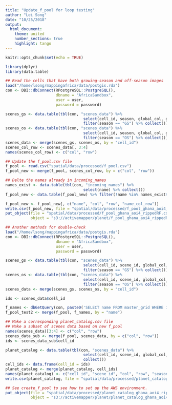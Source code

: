 ```yaml
---
title: "Update_f_pool for loop testing"
author: "Lei Song"
date: "10/25/2018"
output: 
  html_document:
    theme: united
    number_sections: true 
    highlight: tango
---
```


```r
knitr::opts_chunk$set(echo = TRUE)
```

```r
library(dplyr)
library(data.table)

## Read the cells that have both growing-season and off-season images
load("/home/lsong/mappingafrica/data/postgis.rda")
con <- DBI::dbConnect(RPostgreSQL::PostgreSQL(),
                      dbname = "AfricaSandbox",   
                      user = user,
                      password = password)

scenes_gs <- data.table(tbl(con, "scenes_data") %>%
                                  select(cell_id, season, global_col, global_row) %>% 
                                  filter(season == "GS") %>% collect())
scenes_os <- data.table(tbl(con, "scenes_data") %>%
                                  select(cell_id, season, global_col, global_row) %>% 
                                  filter(season == "OS") %>% collect())
scenes_data <- merge(scenes_gs, scenes_os, by = "cell_id")
scenes_col_row <- scenes_data[, 3:4]
names(scenes_col_row) <- c("col", "row")

## Update the f_pool.csv file
f_pool <- read.csv("spatial/data/processed/f_pool.csv")
f_pool_new <- merge(f_pool, scenes_col_row, by = c("col", "row"))

## Delte the names already in incoming_names
names_exist <- data.table(tbl(con, "incoming_names") %>%
                                  select(name) %>% collect())
f_pool_new <- data.table(f_pool_new) %>% filter(!name %in% names_exist$name)

f_pool_new <- f_pool_new[, c("name", "col", "row", "name_col_row")]
write.csv(f_pool_new, file = "spatial/data/processed/f_pool_ghana_aoi4_rippedRF.csv", row.names = F)
put_object(file = "spatial/data/processed/f_pool_ghana_aoi4_rippedRF.csv", 
           object = "s3://activemapper/planet/f_pool_ghana_aoi4_rippedRF.csv")

## Another methods for double-check
load("/home/lsong/mappingafrica/data/postgis.rda")
con <- DBI::dbConnect(RPostgreSQL::PostgreSQL(),
                      dbname = "AfricaSandbox",   
                      user = user,
                      password = password)

scenes_gs <- data.table(tbl(con, "scenes_data") %>%
                                  select(cell_id, scene_id, global_col, global_row, season, url) %>% 
                                  filter(season == "GS") %>% collect())
scenes_os <- data.table(tbl(con, "scenes_data") %>%
                                  select(cell_id, scene_id, global_col, global_row, season, url) %>% 
                                  filter(season == "OS") %>% collect())
scenes_data <- merge(scenes_gs, scenes_os, by = "cell_id")

ids <- scenes_data$cell_id

f_names <- dbGetQuery(con, paste0('SELECT name FROM master_grid WHERE id in (',paste(ids,collapse=','),')'))
f_pool_test2 <- merge(f_pool, f_names, by = "name")

## Make a corresponding planet_catalog.csv file
## Make a subset of scenes data based on new f_pool
names(scenes_data)[3:4] <- c("col", "row")
scenes_data_sub <- merge(f_pool, scenes_data, by = c("col", "row"))
ids <- scenes_data_sub$cell_id

planet_catalog <- data.table(tbl(con, "scenes_data") %>%
                                  select(cell_id, scene_id, global_col, global_row, season, url) %>% 
                                  collect())
cell_ids <- data.frame(cell_id = ids)
planet_catalog <- merge(planet_catalog, cell_ids)
names(planet_catalog) <- c("cell_id", "scene_id", "col", "row", "season", "uri")
write.csv(planet_catalog, file = "spatial/data/processed/planet_catalog_ghana_aoi4_rippedRF.csv", row.names = F)

## See create_f_pool to see how to set up the AWS environment.
put_object(file = "spatial/data/processed/planet_catalog_ghana_aoi4_rippedRF.csv", 
           object = "s3://activemapper/planet/planet_catalog_ghana_aoi4_rippedRF.csv")
```


